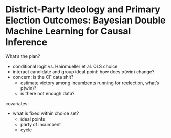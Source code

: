 # District-Party Ideology and Primary Election Outcomes: Bayesian Double Machine Learning for Causal Inference {#ch:voting}

What's the plan?

- conditional logit vs. Hainmueller et al. OLS choice
- interact candidate and group ideal point: how does p(win) change?
- concern: is the CF data shit? 
    - estimate victory among incumbents running for reelection, what's p(win)?
    - is there not enough data?

covariates:

- what is fixed within choice set?
    - ideal points
    - party of incumbent
    - cycle
    
    
    
    